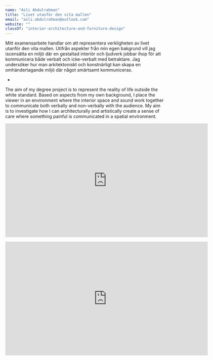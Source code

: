 ```yaml
---
name: "Asli Abdulrahman"
title: "Livet utanför den vita mallen"
email: "asli.abdulrahman@outlook.com"
website: ""
classOf: "interior-architecture-and-furniture-design"
---
```









Mitt examensarbete handlar om att representera verkligheten av livet utanför den vita mallen. Utifrån aspekter från min egen bakgrund vill jag iscensätta en miljö där en gestaltad interiör och ljudverk jobbar ihop för att kommunicera både verbalt och icke-verbalt med betraktare. Jag undersöker hur man arkitektoniskt och konstnärligt kan skapa en omhändertagande miljö där något smärtsamt kommuniceras.

-

The aim of my degree project is to represent the reality of life outside the white standard. Based on aspects from my own background, I place the viewer in an environment where the interior space and sound work together to communicate both verbally and non-verbally with the audience. My aim is to investigate how I can architecturally and artistically create a sense of care where something painful is communicated in a spatial environment.

<ImageZoom
  preview={preview231}
  zoom={zoom231}
  caption=""
/>

<ImageZoom
  preview={preview232}
  zoom={zoom232}
  caption=""
/>

<ImageZoom
  preview={preview233}
  zoom={zoom233}
  caption=""
/>

<iframe src="https://player.vimeo.com/video/424755818?title=0&byline=0&portrait=0" width="640" height="360" frameborder="0" allow="autoplay; fullscreen" allowfullscreen></iframe>

<ImageZoom
  preview={preview235}
  zoom={zoom235}
  caption=""
/>

<iframe src="https://player.vimeo.com/video/424754835?title=0&byline=0&portrait=0" width="640" height="360" frameborder="0" allow="autoplay; fullscreen" allowfullscreen></iframe>

<ImageZoom
  preview={preview237}
  zoom={zoom237}
  caption=""
  isTallImage={true}
/>

<ImageZoom
  preview={preview238}
  zoom={zoom238}
  caption=""
  isTallImage={true}
/>








